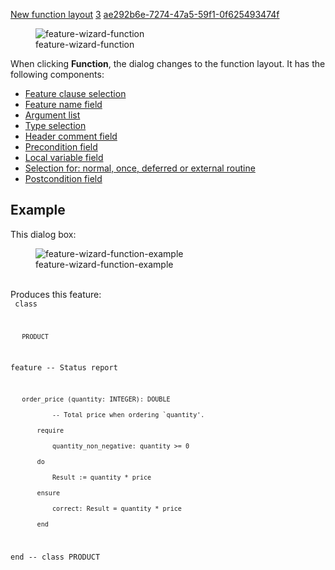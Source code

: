 [[Property:title|New function layout]]
[[Property:weight|3]]
[[Property:uuid|ae292b6e-7274-47a5-59f1-0f625493474f]]
<div>  [[Image:feature-wizard-function]]  </div>
When clicking '''Function''', the dialog changes to the function layout. It has the following components: 
*  [[Feature clauses|Feature clause selection]]  
*  [[Name field|Feature name field]]  
*  [[Argument list|Argument list]]  
*  [[Type selection|Type selection]]  
*  [[Header comment|Header comment field]]  
*  [[Precondition|Precondition field]]  
*  [[Local variable|Local variable field]]  
*  [[Feature body|Selection for: normal, once, deferred or external routine]]  
*  [[Postcondition|Postcondition field]]  

==Example==
This dialog box:<br/>
<div>  [[Image:feature-wizard-function-example]]  </div><br/>
Produces this feature:<br/>
<code>
class
    PRODUCT

feature -- Status report

    order_price (quantity: INTEGER): DOUBLE
            -- Total price when ordering `quantity'.
        require
            quantity_non_negative: quantity >= 0
        do
            Result := quantity * price
        ensure
            correct: Result = quantity * price
        end

end -- class PRODUCT</code>




